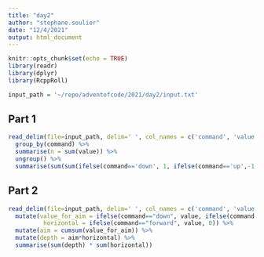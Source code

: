 ```yaml
---
title: "day2"
author: "stephane.soulier"
date: "12/4/2021"
output: html_document
---
```


```r
knitr::opts_chunk$set(echo = TRUE)
library(readr)
library(dplyr)
library(RcppRoll)
```

```r
input_path = '~/repo/adventofcode/2021/day2/input.txt'
```


## Part 1

```r
read_delim(file=input_path, delim=' ', col_names = c('command', 'value')) %>% 
  group_by(command) %>% 
  summarise(n = sum(value)) %>% 
  ungroup() %>% 
  summarise(sum(sum(ifelse(command=='down', 1, ifelse(command=='up',-1, 0)) * n) *ifelse(command == 'forward', n, 0)))
```


## Part 2

```r
read_delim(file=input_path, delim=' ', col_names = c('command', 'value')) %>% 
  mutate(value_for_aim = ifelse(command=="down", value, ifelse(command == "up", -value, 0)),
          horizontal = ifelse(command=="forward", value, 0)) %>%
  mutate(aim = cumsum(value_for_aim)) %>% 
  mutate(depth = aim*horizontal) %>% 
  summarise(sum(depth) * sum(horizontal))
```

